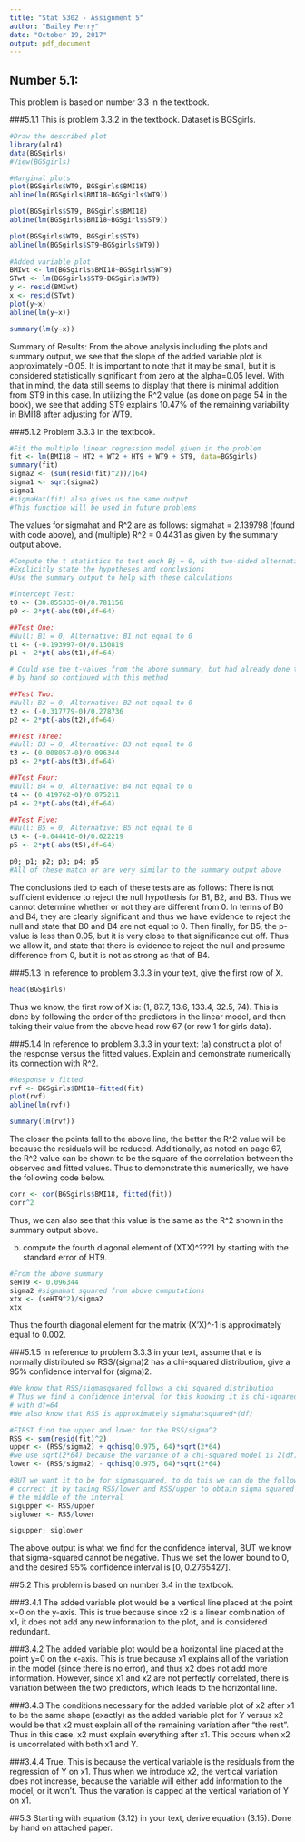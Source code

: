 ---
title: "Stat 5302 - Assignment 5"
author: "Bailey Perry"
date: "October 19, 2017"
output: pdf_document
---
## Number 5.1:
This problem is based on number 3.3 in the textbook.

###5.1.1 
This is problem 3.3.2 in the textbook. Dataset is BGSgirls.
```{r, message=FALSE, warning=FALSE}
#Draw the described plot
library(alr4)
data(BGSgirls)
#View(BGSgirls)

#Marginal plots
plot(BGSgirls$WT9, BGSgirls$BMI18)
abline(lm(BGSgirls$BMI18~BGSgirls$WT9))

plot(BGSgirls$ST9, BGSgirls$BMI18)
abline(lm(BGSgirls$BMI18~BGSgirls$ST9))

plot(BGSgirls$WT9, BGSgirls$ST9)
abline(lm(BGSgirls$ST9~BGSgirls$WT9))
  
#Added variable plot
BMIwt <- lm(BGSgirls$BMI18~BGSgirls$WT9)
STwt <- lm(BGSgirls$ST9~BGSgirls$WT9)
y <- resid(BMIwt)
x <- resid(STwt)
plot(y~x)
abline(lm(y~x))

summary(lm(y~x))
```
Summary of Results: From the above analysis including the plots and summary output, we see that the slope of the added variable plot is approximately -0.05. It is important to note that it may be small, but it is considered statistically significant from zero at the alpha=0.05 level. With that in mind, the data still seems to display that there is minimal addition from ST9 in this case. In utilizing the R^2 value (as done on page 54 in the book), we see that adding ST9 explains 10.47% of the remaining variability in BMI18 after adjusting for WT9.

###5.1.2
Problem 3.3.3 in the textbook.
```{r}
#Fit the multiple linear regression model given in the problem
fit <- lm(BMI18 ~ HT2 + WT2 + HT9 + WT9 + ST9, data=BGSgirls)
summary(fit)
sigma2 <- (sum(resid(fit)^2))/(64)
sigma1 <- sqrt(sigma2)
sigma1
#sigmaHat(fit) also gives us the same output
#This function will be used in future problems
```
The values for sigmahat and R^2 are as follows: sigmahat = 2.139798 (found with code above), and (multiple) R^2 = 0.4431 as given by the summary output above.

```{r}
#Compute the t statistics to test each Bj = 0, with two-sided alternatives
#Explicitly state the hypotheses and conclusions
#Use the summary output to help with these calculations

#Intercept Test:
t0 <- (30.855335-0)/8.781156
p0 <- 2*pt(-abs(t0),df=64)

##Test One:
#Null: B1 = 0, Alternative: B1 not equal to 0
t1 <- (-0.193997-0)/0.130819
p1 <- 2*pt(-abs(t1),df=64)

# Could use the t-values from the above summary, but had already done them
# by hand so continued with this method

##Test Two:
#Null: B2 = 0, Alternative: B2 not equal to 0
t2 <- (-0.317779-0)/0.278736
p2 <- 2*pt(-abs(t2),df=64)

##Test Three:
#Null: B3 = 0, Alternative: B3 not equal to 0
t3 <- (0.008057-0)/0.096344
p3 <- 2*pt(-abs(t3),df=64)

##Test Four:
#Null: B4 = 0, Alternative: B4 not equal to 0
t4 <- (0.419762-0)/0.075211
p4 <- 2*pt(-abs(t4),df=64)

##Test Five:
#Null: B5 = 0, Alternative: B5 not equal to 0
t5 <- (-0.044416-0)/0.022219
p5 <- 2*pt(-abs(t5),df=64)

p0; p1; p2; p3; p4; p5
#All of these match or are very similar to the summary output above
```
The conclusions tied to each of these tests are as follows: There is not sufficient evidence to reject the null hypothesis for B1, B2, and B3. Thus we cannot determine whether or not they are different from 0. In terms of B0 and B4, they are clearly significant and thus we have evidence to reject the null and state that B0 and B4 are not equal to 0. Then finally, for B5, the p-value is less than 0.05, but it is very close to that significance cut off. Thus we allow it, and state that there is evidence to reject the null and presume difference from 0, but it is not as strong as that of B4.

###5.1.3
In reference to problem 3.3.3 in your text, give the first row of X.
```{r}
head(BGSgirls)
```
Thus we know, the first row of X is: (1, 87.7, 13.6, 133.4, 32.5, 74). This is done by following the order of the predictors in the linear model, and then taking their value from the above head row 67 (or row 1 for girls data).

###5.1.4 
In reference to problem 3.3.3 in your text:
(a) construct a plot of the response versus the fitted values. Explain and demonstrate numerically its connection with R^2. 
```{r}
#Response v fitted
rvf <- BGSgirls$BMI18~fitted(fit)
plot(rvf)
abline(lm(rvf))

summary(lm(rvf))
```
The closer the points fall to the above line, the better the R^2 value will be because the residuals will be reduced. Additionally, as noted on page 67, the R^2 value can be shown to be the square of the correlation between the observed and fitted values. Thus to demonstrate this numerically, we have the following code below.

```{r}
corr <- cor(BGSgirls$BMI18, fitted(fit))
corr^2
```
Thus, we can also see that this value is the same as the R^2 shown in the summary output above.

(b) compute the fourth diagonal element of (XTX)^???1 by starting with the standard error of HT9.
```{r}
#From the above summary
seHT9 <- 0.096344
sigma2 #sigmahat squared from above computations
xtx <- (seHT9^2)/sigma2
xtx
```
Thus the fourth diagonal element for the matrix (X'X)^-1 is approximately equal to 0.002.

###5.1.5 
In reference to problem 3.3.3 in your text, assume that e is normally distributed so RSS/(sigma)2 has a chi-squared distribution, give a 95% confidence interval for (sigma)2.

```{r}
#We know that RSS/sigmasquared follows a chi squared distribution
# Thus we find a confidence interval for this knowing it is chi-squared
# with df=64
#We also know that RSS is approximately sigmahatsquared*(df)

#FIRST find the upper and lower for the RSS/sigma^2
RSS <- sum(resid(fit)^2)
upper <- (RSS/sigma2) + qchisq(0.975, 64)*sqrt(2*64)
#we use sqrt(2*64) because the variance of a chi-squared model is 2(df)
lower <- (RSS/sigma2) - qchisq(0.975, 64)*sqrt(2*64)

#BUT we want it to be for sigmasquared, to do this we can do the following:
# correct it by taking RSS/lower and RSS/upper to obtain sigma squared in
# the middle of the interval
sigupper <- RSS/upper
siglower <- RSS/lower

sigupper; siglower
```
The above output is what we find for the confidence interval, BUT we know that sigma-squared cannot be negative. Thus we set the lower bound to 0, and the desired 95% confidence interval is [0, 0.2765427].

##5.2 
This problem is based on number 3.4 in the textbook.

###3.4.1
The added variable plot would be a vertical line placed at the point x=0 on the y-axis. This is true because since x2 is a linear combination of x1, it does not add any new information to the plot, and is considered redundant. 

###3.4.2
The added variable plot would be a horizontal line placed at the point y=0 on the x-axis. This is true because x1 explains all of the variation in the model (since there is no error), and thus x2 does not add more information. However, since x1 and x2 are not perfectly correlated, there is variation between the two predictors, which leads to the horizontal line.

###3.4.3
The conditions necessary for the added variable plot of x2 after x1 to be the same shape (exactly) as the added variable plot for Y versus x2 would be that x2 must explain all of the remaining variation after "the rest". Thus in this case, x2 must explain everything after x1. This occurs when x2 is uncorrelated with both x1 and Y.

###3.4.4
True. This is because the vertical variable is the residuals from the regression of Y on x1. Thus when we introduce x2, the vertical variation does not increase, because the variable will either add information to the model, or it won't. Thus the varation is capped at the vertical variation of Y on x1.

##5.3 
Starting with equation (3.12) in your text, derive equation (3.15). Done by hand on attached paper.
